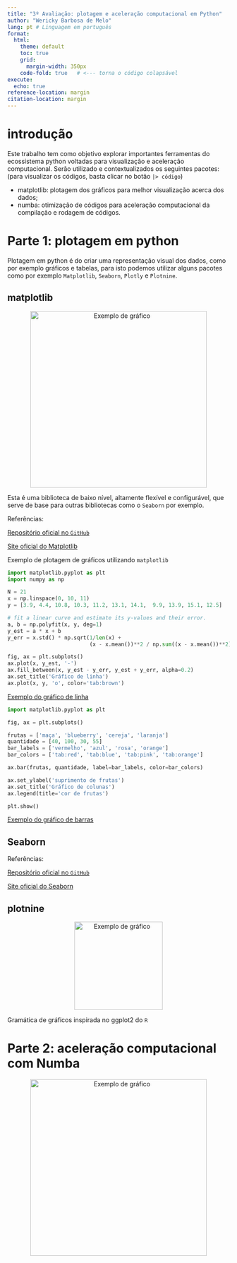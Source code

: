 ```yaml
---
title: "3º Avaliação: plotagem e aceleração computacional em Python"
author: "Wericky Barbosa de Melo"
lang: pt # Linguagem em português
format:
  html:
    theme: default
    toc: true
    grid:
      margin-width: 350px
    code-fold: true   # <--- torna o código colapsável
execute:
  echo: true
reference-location: margin
citation-location: margin
---
```


# introdução

Este trabalho tem como objetivo explorar importantes ferramentas do ecossistema python voltadas para visualização e aceleração computacional. Serão utilizado e contextualizados os seguintes pacotes: (para visualizar os códigos, basta clicar no botão `|> código`)

-   matplotlib: plotagem dos gráficos para melhor visualização acerca dos dados;
-   numba: otimização de códigos para aceleração computacional da compilação e rodagem de códigos.

# Parte 1: plotagem em python

Plotagem em python é do criar uma representação visual dos dados, como por exemplo gráficos e tabelas, para isto podemos utilizar alguns pacotes como por exemplo `Matplotlib`, `Seaborn`, `Plotly` e `Plotnine`.

## matplotlib

::: {style="text-align: center;"}
<img src="imagens\matplot_title_logo.png" alt="Exemplo de gráfico" width="400"/>
:::

Esta é uma biblioteca de baixo nível, altamente flexível e configurável, que serve de base para outras bibliotecas como o `Seaborn` por exemplo.

::: column-margin
Referências:

[Repositório oficial no `GitHub`](https://github.com/matplotlib/matplotlib)

[Site oficial do Matplotlib](https://matplotlib.org/stable/gallery/index.html)
:::

Exemplo de plotagem de gráficos utilizando `matplotlib`

```python
import matplotlib.pyplot as plt
import numpy as np

N = 21
x = np.linspace(0, 10, 11)
y = [3.9, 4.4, 10.8, 10.3, 11.2, 13.1, 14.1,  9.9, 13.9, 15.1, 12.5]

# fit a linear curve and estimate its y-values and their error.
a, b = np.polyfit(x, y, deg=1)
y_est = a * x + b
y_err = x.std() * np.sqrt(1/len(x) +
                          (x - x.mean())**2 / np.sum((x - x.mean())**2))

fig, ax = plt.subplots()
ax.plot(x, y_est, '-')
ax.fill_between(x, y_est - y_err, y_est + y_err, alpha=0.2)
ax.set_title('Gráfico de linha')
ax.plot(x, y, 'o', color='tab:brown')
```

::: column-margin
[Exemplo do gráfico de linha](https://matplotlib.org/stable/gallery/lines_bars_and_markers/fill_between_demo.html#sphx-glr-gallery-lines-bars-and-markers-fill-between-demo-py)
:::

```python
import matplotlib.pyplot as plt

fig, ax = plt.subplots()

frutas = ['maça', 'blueberry', 'cereja', 'laranja']
quantidade = [40, 100, 30, 55]
bar_labels = ['vermelho', 'azul', 'rosa', 'orange']
bar_colors = ['tab:red', 'tab:blue', 'tab:pink', 'tab:orange']

ax.bar(frutas, quantidade, label=bar_labels, color=bar_colors)

ax.set_ylabel('suprimento de frutas')
ax.set_title('Gráfico de colunas')
ax.legend(title='cor de frutas')

plt.show()
```

::: column-margin
[Exemplo do gráfico de barras](https://matplotlib.org/stable/gallery/lines_bars_and_markers/bar_colors.html#sphx-glr-gallery-lines-bars-and-markers-bar-colors-py)
:::


## Seaborn

::: column-margin
Referências:

[Repositório oficial no `GitHub`](https://github.com/mwaskom/seaborn)

[Site oficial do Seaborn](https://seaborn.pydata.org/examples/index.html)
:::

## plotnine

::: {style="text-align: center;"}
<img src="imagens\plotnine_logo.png" alt="Exemplo de gráfico" width="200"/>
:::

Gramática de gráficos inspirada no ggplot2 do `R`

# Parte 2: aceleração computacional com Numba

::: {style="text-align: center;"}
<img src="imagens\numba.png" alt="Exemplo de gráfico" width="400"/>
:::